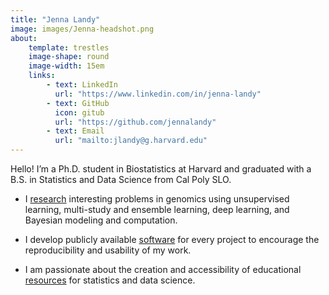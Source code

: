 ```yaml
---
title: "Jenna Landy"
image: images/Jenna-headshot.png
about:
    template: trestles
    image-shape: round
    image-width: 15em
    links:
        - text: LinkedIn
          url: "https://www.linkedin.com/in/jenna-landy"
        - text: GitHub
          icon: gitub
          url: "https://github.com/jennalandy"
        - text: Email
          url: "mailto:jlandy@g.harvard.edu"
---
```


Hello! I'm a Ph.D. student in Biostatistics at Harvard and graduated with a B.S. in Statistics and Data Science from Cal Poly SLO.

-   I [research](research.qmd) interesting problems in genomics using unsupervised learning, multi-study and ensemble learning, deep learning, and Bayesian modeling and computation.

```{=html}
<!-- -->
```
-   I develop publicly available [software](software.qmd) for every project to encourage the reproducibility and usability of my work.

-   I am passionate about the creation and accessibility of educational [resources](resources.qmd) for statistics and data science.
